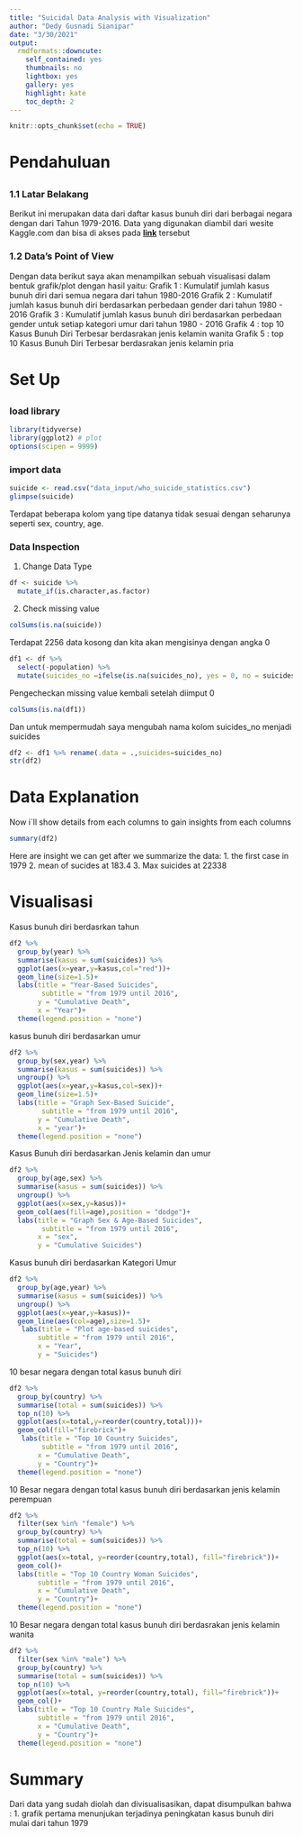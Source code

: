 ```yaml
---
title: "Suicidal Data Analysis with Visualization"
author: "Dedy Gusnadi Sianipar"
date: "3/30/2021"
output:
  rmdformats::downcute:
    self_contained: yes
    thumbnails: no
    lightbox: yes
    gallery: yes
    highlight: kate
    toc_depth: 2
---
```


```r
knitr::opts_chunk$set(echo = TRUE)
```
# Pendahuluan
##        {.tabset .tabset-fade .tabset-pills}

### 1.1 Latar Belakang
<p>  Berikut ini merupakan data dari daftar kasus bunuh diri dari berbagai negara dengan dari Tahun 1979-2016. Data yang digunakan diambil dari wesite Kaggle.com dan bisa di akses pada <b><a href="https://www.kaggle.com/szamil/who-suicide-statistics" target="_blank">link</a></b> tersebut </p>

### 1.2 Data's Point of View

Dengan data berikut saya akan menampilkan sebuah visualisasi dalam bentuk grafik/plot dengan hasil yaitu:
Grafik 1 : Kumulatif jumlah kasus bunuh diri dari semua negara dari tahun 1980-2016
Grafik 2 : Kumulatif jumlah kasus bunuh diri berdasarkan perbedaan gender dari tahun 1980 - 2016
Grafik 3 : Kumulatif jumlah kasus bunuh diri berdasarkan perbedaan gender untuk setiap kategori umur dari tahun 1980 - 2016
Grafik 4 : top 10 Kasus Bunuh Diri Terbesar berdasrakan jenis kelamin  wanita
Grafik 5 : top 10 Kasus Bunuh Diri Terbesar berdasrakan jenis kelamin pria

# Set Up
##        {.tabset .tabset-fade .tabset-pills}
### load library
```r
library(tidyverse)
library(ggplot2) # plot
options(scipen = 9999)
```

### import data
```r
suicide <- read.csv("data_input/who_suicide_statistics.csv")
glimpse(suicide)
```
<p> Terdapat beberapa kolom yang tipe datanya tidak sesuai dengan seharunya seperti sex, country, age. </p> 

### Data Inspection


1. Change Data Type
```r
df <- suicide %>%
  mutate_if(is.character,as.factor)
```

2. Check missing value
```r
colSums(is.na(suicide))
```

Terdapat 2256 data kosong dan kita akan mengisinya dengan angka 0


```r
df1 <- df %>% 
  select(-population) %>% 
  mutate(suicides_no =ifelse(is.na(suicides_no), yes = 0, no = suicides_no))
```

Pengecheckan missing value kembali setelah diimput 0

```r
colSums(is.na(df1))
```

Dan untuk mempermudah saya mengubah nama kolom suicides_no menjadi suicides

```r
df2 <- df1 %>% rename(.data = .,suicides=suicides_no)
str(df2)

```

# Data Explanation 
Now i`ll show details from each columns to gain insights from each columns

```r
summary(df2)
```
Here are insight we can get after we summarize the data:
1. the first case in 1979
2. mean of sucides at 183.4
3. Max suicides at 22338

# Visualisasi


<p> Kasus bunuh diri berdasrkan tahun </p>

```r
df2 %>% 
  group_by(year) %>%
  summarise(kasus = sum(suicides)) %>% 
  ggplot(aes(x=year,y=kasus,col="red"))+
  geom_line(size=1.5)+
  labs(title = "Year-Based Suicides",
        subtitle = "from 1979 until 2016",
       y = "Cumulative Death",
       x = "Year")+
  theme(legend.position = "none")

```



<p> kasus bunuh diri berdasarkan umur </p>
```r
df2 %>% 
  group_by(sex,year) %>% 
  summarise(kasus = sum(suicides)) %>% 
  ungroup() %>% 
  ggplot(aes(x=year,y=kasus,col=sex))+
  geom_line(size=1.5)+
  labs(title = "Graph Sex-Based Suicide",
        subtitle = "from 1979 until 2016",
       y = "Cumulative Death",
       x = "year")+
  theme(legend.position = "none")
```


<p> Kasus Bunuh diri berdasarkan Jenis kelamin dan umur  </p>
```r
df2 %>% 
  group_by(age,sex) %>% 
  summarise(kasus = sum(suicides)) %>% 
  ungroup() %>%
  ggplot(aes(x=sex,y=kasus))+
  geom_col(aes(fill=age),position = "dodge")+
  labs(title = "Graph Sex & Age-Based Suicides",
        subtitle = "from 1979 until 2016",
       x = "sex",
       y = "Cumulative Suicides")
```

<p> Kasus bunuh diri berdasarkan Kategori Umur </p>
```r
df2 %>% 
  group_by(age,year) %>% 
  summarise(kasus = sum(suicides)) %>% 
  ungroup() %>%
  ggplot(aes(x=year,y=kasus))+
  geom_line(aes(col=age),size=1.5)+
   labs(title = "Plot age-based suicides",
       subtitle = "from 1979 until 2016",
       x = "Year",
       y = "Suicides")
```

10 besar negara dengan total kasus bunuh diri 

```r
df2 %>% 
  group_by(country) %>% 
  summarise(total = sum(suicides)) %>% 
  top_n(10) %>% 
  ggplot(aes(x=total,y=reorder(country,total)))+
  geom_col(fill="firebrick")+
   labs(title = "Top 10 Country Suicides",
        subtitle = "from 1979 until 2016",
       x = "Cumulative Death",
       y = "Country")+
  theme(legend.position = "none")
```

10 Besar negara dengan total kasus bunuh diri berdasarkan jenis kelamin perempuan

```r
df2 %>%
  filter(sex %in% "female") %>% 
  group_by(country) %>% 
  summarise(total = sum(suicides)) %>% 
  top_n(10) %>% 
  ggplot(aes(x=total, y=reorder(country,total), fill="firebrick"))+
  geom_col()+
  labs(title = "Top 10 Country Woman Suicides",
       subtitle = "from 1979 until 2016",
       x = "Cumulative Death",
       y = "Country")+
  theme(legend.position = "none")
```


10 Besar negara dengan total kasus bunuh diri berdasrakan jenis kelamin wanita

```r
df2 %>%
  filter(sex %in% "male") %>% 
  group_by(country) %>% 
  summarise(total = sum(suicides)) %>% 
  top_n(10) %>% 
  ggplot(aes(x=total, y=reorder(country,total), fill="firebrick"))+
  geom_col()+
  labs(title = "Top 10 Country Male Suicides",
       subtitle = "from 1979 until 2016",
       x = "Cumulative Death",
       y = "Country")+
  theme(legend.position = "none")
```


# Summary
Dari data yang sudah diolah dan divisualisasikan, dapat disumpulkan bahwa :
1. grafik pertama menunjukan terjadinya peningkatan kasus bunuh diri mulai dari tahun 1979

